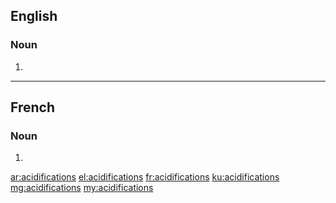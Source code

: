 ==English==

===Noun===
{{head|en|plural}}

# {{plural of|acidification|lang=en}}

----

==French==

===Noun===
{{head|fr|plural|g=f}}

# {{plural of|acidification|lang=fr}}

[[ar:acidifications]]
[[el:acidifications]]
[[fr:acidifications]]
[[ku:acidifications]]
[[mg:acidifications]]
[[my:acidifications]]